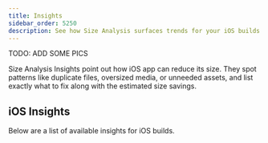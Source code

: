 ```yaml
---
title: Insights
sidebar_order: 5250
description: See how Size Analysis surfaces trends for your iOS builds.
---
```


TODO: ADD SOME PICS

Size Analysis Insights point out how iOS app can reduce its size. They spot patterns like duplicate files, oversized media, or unneeded assets, and list exactly what to fix along with the estimated size savings.

## iOS Insights

Below are a list of available insights for iOS builds.

<Include name="size-analysis/ios-insights.mdx" />
